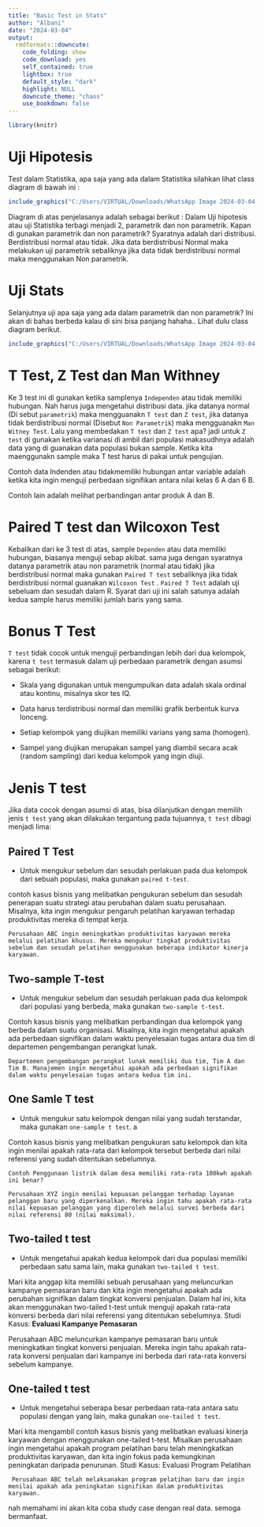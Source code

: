 ---
title: "Basic Test in Stats"
author: "Albani"
date: "2024-03-04"
output: 
  rmdformats::downcute:
    code_folding: show
    code_download: yes
    self_contained: true
    lightbox: true
    default_style: "dark"
    highlight: NULL
    downcute_theme: "chaos"
    use_bookdown: false
---

```{r, include=TRUE, echo=TRUE}
library(knitr)
```


# Uji Hipotesis

Test dalam Statistika, apa saja yang ada dalam Statistika silahkan lihat class diagram di bawah ini : 
```{r, warning=FALSE}
include_graphics("C:/Users/VIRTUAL/Downloads/WhatsApp Image 2024-03-04 at 09.06.43.jpeg")
```
Diagram di atas penjelasanya adalah sebagai berikut : Dalam Uji hipotesis atau uji Statistika terbagi menjadi 2, parametrik dan non parametrik. Kapan di gunakan parametrik dan non parametrik? Syaratnya adalah dari distribusi. Berdistribusi normal atau tidak. Jika data berdistribusi Normal maka melakukan uji parametrik sebaliknya jika data tidak berdistribusi normal maka menggunakan Non parametrik.     


# Uji Stats

Selanjutnya uji apa saja yang ada dalam parametrik dan non parametrik? Ini akan di bahas berbeda kalau di sini bisa panjang hahaha.. Lihat dulu class diagram berikut. 

```{r, warning=FALSE}
include_graphics("C:/Users/VIRTUAL/Downloads/WhatsApp Image 2024-03-04 at 00.45.33.jpeg")
```

# T Test, Z Test dan Man Withney 

Ke 3 test ini di gunakan ketika samplenya `Independen` atau tidak memiliki hubungan. Nah harus juga mengetahui distribusi data.  jika datanya normal (Di sebut `parametrik`) maka mengguanakn `T test` dan `Z test`, jika datanya tidak berdistribusi normal (Disebut `Non Parametrik`) maka mengguanakn `Man Witney Test`. Lalu yang membedakan `T test` dan `Z test` apa?  jadi untuk `Z test` di gunakan ketika varianasi di ambil dari populasi makasudhnya adalah data yang di guanakan data populasi bukan sample. Ketika kita maenggunakn sample maka T test harus di pakai untuk pengujian. 

Contoh data Indenden atau tidakmemiliki hubungan antar variable adalah ketika kita ingin menguji perbedaan signifikan antara nilai kelas 6 A dan 6 B. 

Contoh lain adalah melihat perbandingan antar produk A dan B. 

# Paired T test dan  Wilcoxon Test

Kebalikan dari ke 3 test di atas, sample `Dependen` atau data memiliki hubungan, biasanya menguji sebap akibat.  sama juga dengan syaratnya datanya parametrik atau non parametrik (normal atau tidak) jika berdistribusi normal maka gunakan `Paired T test` sebaliknya jika tidak berdistribusi normal guanakan `Wilcoxon Test` . `Paired T Test` adalah uji sebeluam dan sesudah dalam R. Syarat dari uji ini salah satunya adalah kedua sample harus memiliki jumlah baris yang sama. 

# Bonus T Test

`T test` tidak cocok untuk menguji perbandingan lebih dari dua kelompok, karena `t test` termasuk dalam uji perbedaan parametrik dengan asumsi sebagai berikut: 

- Skala yang digunakan untuk mengumpulkan data adalah skala ordinal atau kontinu, misalnya skor tes IQ. 

- Data harus terdistribusi normal dan memiliki grafik berbentuk kurva lonceng. 

- Setiap kelompok yang diujikan memiliki varians yang sama (homogen). 

- Sampel yang diujikan merupakan sampel yang diambil secara acak (random sampling) dari kedua kelompok yang ingin diuji. 

# Jenis T test

Jika data cocok dengan asumsi di atas, bisa dilanjutkan dengan memilih jenis `t test` yang akan dilakukan tergantung pada tujuannya, `t test` dibagi menjadi lima: 

## Paired T Test

- Untuk mengukur sebelum dan sesudah perlakuan pada dua kelompok dari sebuah populasi, maka gunakan `paired t-test`.  

contoh kasus bisnis yang melibatkan pengukuran sebelum dan sesudah penerapan suatu strategi atau perubahan dalam suatu perusahaan. Misalnya, kita ingin mengukur pengaruh pelatihan karyawan terhadap produktivitas mereka di tempat kerja.

    Perusahaan ABC ingin meningkatkan produktivitas karyawan mereka melalui pelatihan khusus. Mereka mengukur tingkat produktivitas sebelum dan sesudah pelatihan menggunakan beberapa indikator kinerja karyawan.

## Two-sample T-test

- Untuk mengukur sebelum dan sesudah perlakuan pada dua kelompok dari populasi yang berbeda, maka gunakan `two-sample t-test`. 

Contoh kasus bisnis yang melibatkan perbandingan dua kelompok yang berbeda dalam suatu organisasi. Misalnya, kita ingin mengetahui apakah ada perbedaan signifikan dalam waktu penyelesaian tugas antara dua tim di departemen pengembangan perangkat lunak.

    Departemen pengembangan perangkat lunak memiliki dua tim, Tim A dan Tim B. Manajemen ingin mengetahui apakah ada perbedaan signifikan dalam waktu penyelesaian tugas antara kedua tim ini.

## One Samle T test

- Untuk mengukur satu kelompok dengan nilai yang sudah terstandar, maka gunakan `one-sample t test`. a

Contoh kasus bisnis yang melibatkan pengukuran satu kelompok dan kita ingin menilai apakah rata-rata dari kelompok tersebut berbeda dari nilai referensi yang sudah ditentukan sebelumnya.

    Contoh Penggunaan listrik dalam desa memiliki rata-rata 100kwh apakah ini benar?
    
    Perusahaan XYZ ingin menilai kepuasan pelanggan terhadap layanan pelanggan baru yang diperkenalkan. Mereka ingin tahu apakah rata-rata nilai kepuasan pelanggan yang diperoleh melalui survei berbeda dari nilai referensi 80 (nilai maksimal).

## Two-tailed t test

- Untuk mengetahui apakah kedua kelompok dari dua populasi memiliki perbedaan satu sama lain, maka gunakan `two-tailed t test`. 

Mari kita anggap kita memiliki sebuah perusahaan yang meluncurkan kampanye pemasaran baru dan kita ingin mengetahui apakah ada perubahan signifikan dalam tingkat konversi penjualan. Dalam hal ini, kita akan menggunakan two-tailed t-test untuk menguji apakah rata-rata konversi berbeda dari nilai referensi yang ditentukan sebelumnya. Studi Kasus: **Evaluasi Kampanye Pemasaran**

Perusahaan ABC meluncurkan kampanye pemasaran baru untuk meningkatkan tingkat konversi penjualan. Mereka ingin tahu apakah rata-rata konversi penjualan dari kampanye ini berbeda dari rata-rata konversi sebelum kampanye.

## One-tailed t test

- Untuk mengetahui seberapa besar perbedaan rata-rata antara satu populasi dengan yang lain, maka gunakan `one-tailed t test`.  

Mari kita mengambil contoh kasus bisnis yang melibatkan evaluasi kinerja karyawan dengan menggunakan one-tailed t-test. Misalkan perusahaan ingin mengetahui apakah program pelatihan baru telah meningkatkan produktivitas karyawan, dan kita ingin fokus pada kemungkinan peningkatan daripada penurunan. Studi Kasus: Evaluasi Program Pelatihan
     
     Perusahaan ABC telah melaksanakan program pelatihan baru dan ingin menilai apakah ada peningkatan signifikan dalam produktivitas karyawan.

nah memahami ini akan kita coba study case dengan real data. semoga bermanfaat.

